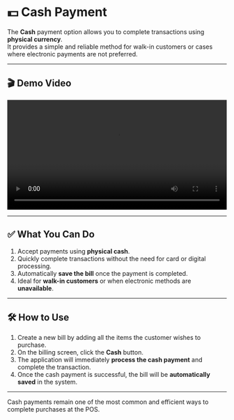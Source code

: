 # 💵 Cash Payment

The **Cash** payment option allows you to complete transactions using **physical currency**.  
It provides a simple and reliable method for walk-in customers or cases where electronic payments are not preferred.

---

## 🎬 Demo Video

<video controls width="100%">
  <source src="https://raw.githubusercontent.com/GunaMyCom/smartposv7/master/docs/assets/videos/cash.mp4" type="video/mp4" />
  Your browser does not support the video tag.
</video>

---

## ✅ What You Can Do

1. Accept payments using **physical cash**.  
2. Quickly complete transactions without the need for card or digital processing.  
3. Automatically **save the bill** once the payment is completed.  
4. Ideal for **walk-in customers** or when electronic methods are **unavailable**.

---

## 🛠️ How to Use

1. Create a new bill by adding all the items the customer wishes to purchase.  
2. On the billing screen, click the **Cash** button.  
3. The application will immediately **process the cash payment** and complete the transaction.  
4. Once the cash payment is successful, the bill will be **automatically saved** in the system.

---

Cash payments remain one of the most common and efficient ways to complete purchases at the POS.
